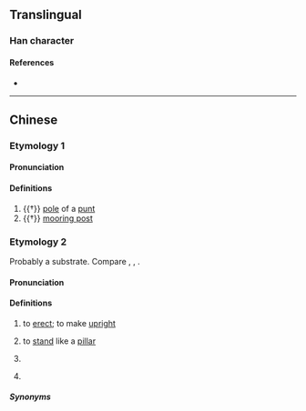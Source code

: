{{character info}}
==Translingual==

===Han character===
{{Han char|rn=62|rad=戈|as=06|sn=10|four=73250|canj=BRI|ids=⿰同戈}}

====References====
* {{Han ref|kx=0412.320|dkj=11585|dj=0755.200|hdz=21405.140|uh=6219|ud=25113|bh=D1AF|bd=53679}}

----

==Chinese==

===Etymology 1===
{{zh-forms}}

====Pronunciation====
{{zh-pron
|m=dòng
|c=dung6
|cat=v
}}

====Definitions====
{{zh-hanzi}}

# {{†}} [[pole]] of a [[punt]]
# {{†}} [[mooring post]]

===Etymology 2===
{{zh-forms|alt=棟}}
Probably a {{der|yue|qfa-tak}} substrate. Compare {{cog|za|daengj||to erect}}, {{cog|th|ตั้ง||to erect}}, {{cog|mmd|tang¹||to erect}}.

====Pronunciation====
{{zh-pron
|c=dung6
|cat=v
}}

====Definitions====
{{zh-hanzi}}

# {{lb|zh|Cantonese}} to [[erect]]; to make [[upright]]
#: {{zh-x|戙{dung6} 轆 柱 喺度|to erect a pillar here|C}}
# {{lb|zh|Cantonese}} to [[stand]] like a [[pillar]]
# {{lb|zh|Cantonese}} {{zh-classifier|objects organised in [[vertical]] [[column]]s}}
#: {{zh-x|一 戙{dung6} 磚|a '''column''' of bricks|C}}
# {{lb|zh|Cantonese}} {{zh-classifier|[[bridge]]s}}

=====Synonyms=====
{{zh-dial|座}}